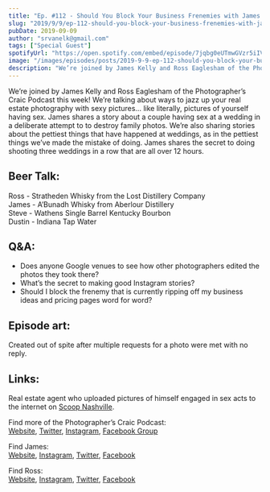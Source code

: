 ```yaml
---
title: "Ep. #112 - Should You Block Your Business Frenemies with James Kelly and Ross Eaglesham of the Photographer's Craic Podcast"
slug: "2019/9/9/ep-112-should-you-block-your-business-frenemies-with-james-kelly-and-ross-eaglesham-of-the-photographers-craic-podcast"
pubDate: 2019-09-09
author: "srvanelk@gmail.com"
tags: ["Special Guest"]
spotifyUrl: "https://open.spotify.com/embed/episode/7jqbg0eUTmwGVzr5iIVDhZ?utm_source=generator"
image: "/images/episodes/posts/2019-9-9-ep-112-should-you-block-your-business-frenemies-with-james-kelly-and-ross-eaglesham-of-the-photographers-craic-podcast/PCP_Crazy+image.webp"
description: "We’re joined by James Kelly and Ross Eaglesham of the Photographer’s Craic Podcast this week! We’re talking about ways to jazz up your real estate photography with sexy pictures… like literally, pictures of yourself having sex. James shares a story about a couple having sex at a wedding in a deliberate attempt to to destroy family photos. We’re also sharing stories about the pettiest things that have happened at weddings, as in the pettiest things we’ve made the mistake of doing. James shares the secret to doing shooting three weddings in a row that are all over 12 hours."
---
```


We’re joined by James Kelly and Ross Eaglesham of the Photographer’s Craic Podcast this week! We’re talking about ways to jazz up your real estate photography with sexy pictures… like literally, pictures of yourself having sex. James shares a story about a couple having sex at a wedding in a deliberate attempt to to destroy family photos. We’re also sharing stories about the pettiest things that have happened at weddings, as in the pettiest things we’ve made the mistake of doing. James shares the secret to doing shooting three weddings in a row that are all over 12 hours.

## Beer Talk:  
Ross - Stratheden Whisky from the Lost Distillery Company  
James - A’Bunadh Whisky from Aberlour Distillery  
Steve - Wathens Single Barrel Kentucky Bourbon  
Dustin - Indiana Tap Water

## Q&A:
- Does anyone Google venues to see how other photographers edited the photos they took there?
- What’s the secret to making good Instagram stories?
- Should I block the frenemy that is currently ripping off my business ideas and pricing pages word for word?

## Episode art: 
Created out of spite after multiple requests for a photo were met with no reply.

## Links:
Real estate agent who uploaded pictures of himself engaged in sex acts to the internet on [Scoop Nashville](https://www.scoopnashville.com/2019/08/realtor-publishes-photo-of-him-engaged-in-sex-act-in-listing-for-nashville-home/).

Find more of the Photographer’s Craic Podcast:  
[Website](https://www.thephotographerscraic.com/), [Twitter](https://twitter.com/Thephotocraic), [Instagram](https://www.instagram.com/photographerscraic/), [Facebook Group](https://www.facebook.com/groups/thephotographerscraic/)

Find James:   
[Website](https://jameskelly.co/), [Instagram](https://www.instagram.com/jameskelly_photo/), [Twitter](https://twitter.com/jameskellyphoto), [Facebook](https://www.facebook.com/jameskellyphotography)

Find Ross:  
[Website](https://www.eagleshamphotography.com/), [Instagram](https://www.instagram.com/eagleshamphotography/), [Twitter](https://twitter.com/rosseaglesham), [Facebook](https://www.facebook.com/EagleshamPhotography/)
